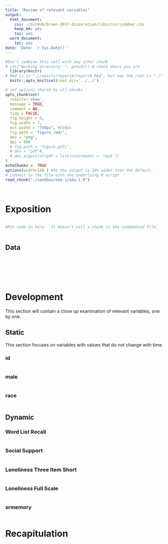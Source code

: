 ```yaml
---
title: "Review of relevant variables"
output:
  html_document:
    css: ~/GitHub/brown-2017-disseration/libs/css/sidebar.css
    keep_md: yes
    toc: yes
  word_document:
    toc: yes
date: 'Date: `r Sys.Date()`'
---
```


<!-- These two chunks should be added in the beginning of every .Rmd that you want to source an .R script -->
<!--  The 1st mandatory chunck  -->
<!--  Set the working directory to the repository's base directory -->
```r
#Don't combine this call with any other chunk 
# cat("Working directory: ", getwd()) # check where you are
  library(knitr)
# Rmd is in "./reports/reportA/reportA.Rmd", but now the root is "./"
  knitr::opts_knit$set(root.dir='../../') 
```


<!--  The 2nd mandatory chunck  -->
<!-- Set the report-wide options, and point to the external code file. -->
```r
# set options shared by all chunks
opts_chunk$set(
  results='show', 
  message = TRUE,
  comment = NA, 
  tidy = FALSE,
  fig.height = 5, 
  fig.width = 7, 
  out.width = "750px", #550px
  fig.path = 'figure_rmd/',     
  dev = "png",
  dpi = 800
  # fig.path = 'figure_pdf/',     
  # dev = "pdf"#,
  # dev.args=list(pdf = list(colormodel = 'cmyk'))
)
echoChunks <- TRUE
options(width=120 ) #So the output is 50% wider than the default.
# connect to the file with the underlying R script  
read_chunk("./sandbox/eda-1/eda-1.R") 
```



<!-- Load 'sourced' R files.  Suppress the output when loading packages. --> 
```r
```


<!-- Load the sources.  Suppress the output when loading sources. --> 
```r
```

# Exposition
<!-- Load any Global functions and variables declared in the R file.  Suppress the output. --> 
```r
```

<!-- Declare any global functions specific to a Rmd output.  Suppress the output. --> 
```r
#Put code in here.  It doesn't call a chunk in the codebehind file.
```

```r
```
## Data
<!-- Load the datasets.   -->
```r
```

<!-- Inspect the datasets.   -->
```r
```

<!-- Tweak the datasets.   -->
```r
```



<!-- Basic table view.   -->
```r
```

<!-- Basic graph view.   -->
```r
```


```r
```

# Development
This section will contain a close up examination of relevant variables, one by one.

## Static
This section focuses on variables with values that do not change with time.

### id
```r
```

### male
```r
```

### race
```r
```

## Dynamic

### Word List Recall 
```r
```

### Social Support
```r
```

### Loneliness Three Item Short
```r
```

### Loneliness Full Scale
```r
```

### srmemory
```r
```

# Recapitulation
